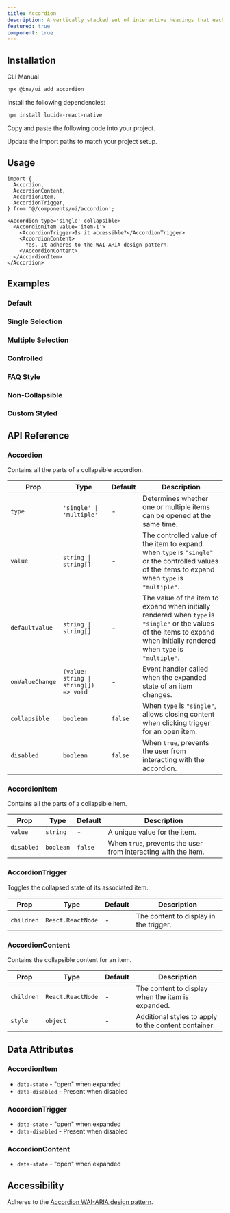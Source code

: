 ```yaml
---
title: Accordion
description: A vertically stacked set of interactive headings that each reveal a section of content.
featured: true
component: true
---
```


<ComponentPreview
  name='accordion-demo'
  description='A basic accordion with collapsible sections'
  asset='https://www.youtube.com/watch'
/>

## Installation

<CodeTabs>

<TabsList>
  <TabsTrigger value="cli">CLI</TabsTrigger>
  <TabsTrigger value="manual">Manual</TabsTrigger>
</TabsList>
<TabsContent value="cli">

```bash
npx @bna/ui add accordion
```

</TabsContent>

<TabsContent value="manual">

<Steps>

<Step>Install the following dependencies:</Step>

```bash
npm install lucide-react-native
```

<Step>Copy and paste the following code into your project.</Step>

<ComponentSource name='accordion' title='components/ui/accordion.tsx' />

<Step>Update the import paths to match your project setup.</Step>

</Steps>

</TabsContent>

</CodeTabs>

## Usage

```tsx
import {
  Accordion,
  AccordionContent,
  AccordionItem,
  AccordionTrigger,
} from '@/components/ui/accordion';
```

```tsx
<Accordion type='single' collapsible>
  <AccordionItem value='item-1'>
    <AccordionTrigger>Is it accessible?</AccordionTrigger>
    <AccordionContent>
      Yes. It adheres to the WAI-ARIA design pattern.
    </AccordionContent>
  </AccordionItem>
</Accordion>
```

## Examples

### Default

<ComponentPreview
  name='accordion-demo'
  description='A basic accordion with single selection and collapsible behavior'
/>

### Single Selection

<ComponentPreview
  name='accordion-single'
  description='An accordion that allows only one item to be open at a time'
/>

### Multiple Selection

<ComponentPreview
  name='accordion-multiple'
  description='An accordion that allows multiple items to be open simultaneously'
/>

### Controlled

<ComponentPreview
  name='accordion-controlled'
  description='An accordion with controlled state management'
/>

### FAQ Style

<ComponentPreview
  name='accordion-faq'
  description='An accordion formatted as a frequently asked questions section'
/>

### Non-Collapsible

<ComponentPreview
  name='accordion-non-collapsible'
  description='An accordion where at least one item must always remain open'
/>

### Custom Styled

<ComponentPreview
  name='accordion-styled'
  description='An accordion with custom styling and icons'
/>

## API Reference

### Accordion

Contains all the parts of a collapsible accordion.

| Prop            | Type                                  | Default | Description                                                                                                                                                                 |
| --------------- | ------------------------------------- | ------- | --------------------------------------------------------------------------------------------------------------------------------------------------------------------------- |
| `type`          | `'single' \| 'multiple'`              | -       | Determines whether one or multiple items can be opened at the same time.                                                                                                    |
| `value`         | `string \| string[]`                  | -       | The controlled value of the item to expand when `type` is `"single"` or the controlled values of the items to expand when `type` is `"multiple"`.                           |
| `defaultValue`  | `string \| string[]`                  | -       | The value of the item to expand when initially rendered when `type` is `"single"` or the values of the items to expand when initially rendered when `type` is `"multiple"`. |
| `onValueChange` | `(value: string \| string[]) => void` | -       | Event handler called when the expanded state of an item changes.                                                                                                            |
| `collapsible`   | `boolean`                             | `false` | When `type` is `"single"`, allows closing content when clicking trigger for an open item.                                                                                   |
| `disabled`      | `boolean`                             | `false` | When `true`, prevents the user from interacting with the accordion.                                                                                                         |

### AccordionItem

Contains all the parts of a collapsible item.

| Prop       | Type      | Default | Description                                                    |
| ---------- | --------- | ------- | -------------------------------------------------------------- |
| `value`    | `string`  | -       | A unique value for the item.                                   |
| `disabled` | `boolean` | `false` | When `true`, prevents the user from interacting with the item. |

### AccordionTrigger

Toggles the collapsed state of its associated item.

| Prop       | Type              | Default | Description                            |
| ---------- | ----------------- | ------- | -------------------------------------- |
| `children` | `React.ReactNode` | -       | The content to display in the trigger. |

### AccordionContent

Contains the collapsible content for an item.

| Prop       | Type              | Default | Description                                          |
| ---------- | ----------------- | ------- | ---------------------------------------------------- |
| `children` | `React.ReactNode` | -       | The content to display when the item is expanded.    |
| `style`    | `object`          | -       | Additional styles to apply to the content container. |

## Data Attributes

### AccordionItem

- `data-state` - "open" when expanded
- `data-disabled` - Present when disabled

### AccordionTrigger

- `data-state` - "open" when expanded
- `data-disabled` - Present when disabled

### AccordionContent

- `data-state` - "open" when expanded

## Accessibility

Adheres to the [Accordion WAI-ARIA design pattern](https://www.w3.org/WAI/ARIA/apg/patterns/disclosure/).
